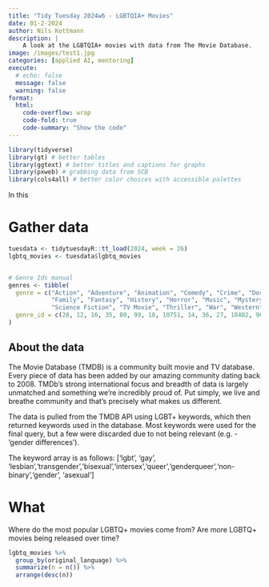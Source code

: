 ```yaml
---
title: "Tidy Tuesday 2024w6 - LGBTQIA+ Movies"
date: 01-2-2024 
author: Nils Kottmann
description: |
    A look at the LGBTQIA+ movies with data from The Movie Database.
image: /images/test1.jpg
categories: [applied AI, mentoring]
execute:
  # echo: false
  message: false
  warning: false
format: 
  html:
    code-overflow: wrap
    code-fold: true
    code-summary: "Show the code"
---
```



```r
library(tidyverse)
library(gt) # better tables
library(ggtext) # better titles and captions for graphs
library(pxweb) # grabbing data from SCB
library(cols4all) # better color choices with accessible palettes
```

In this 


# Gather data

```r
tuesdata <- tidytuesdayR::tt_load(2024, week = 26)
lgbtq_movies <- tuesdata$lgbtq_movies


# Genre Ids manual
genres <- tibble(
  genre = c("Action", "Adventure", "Animation", "Comedy", "Crime", "Documentary", "Drama",
            "Family", "Fantasy", "History", "Horror", "Music", "Mystery", "Romance",
            "Science Fiction", "TV Movie", "Thriller", "War", "Western"),
  genre_id = c(28, 12, 16, 35, 80, 99, 18, 10751, 14, 36, 27, 10402, 9648, 10749, 878, 10770, 53, 10752, 37)
)
```


::: {.callout-note}
# About the data
The Movie Database (TMDB) is a community built movie and TV database. Every piece of data has been added by our amazing community dating back to 2008. TMDb's strong international focus and breadth of data is largely unmatched and something we're incredibly proud of. Put simply, we live and breathe community and that's precisely what makes us different.

The data is pulled from the TMDB API using LGBT+ keywords, which then returned keywords used in the database. Most keywords were used for the final query, but a few were discarded due to not being relevant (e.g. - 'gender differences').

The keyword array is as follows: ['lgbt', 'gay', 'lesbian','transgender','bisexual','intersex','queer','genderqueer','non-binary','gender', 'asexual']
:::


# What 

Where do the most popular LGBTQ+ movies come from? Are more LGBTQ+ movies being released over time?



```r
lgbtq_movies %>%
  group_by(original_language) %>% 
  summarize(n = n()) %>% 
  arrange(desc(n))
```

